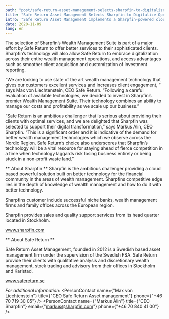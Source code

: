 ```yaml
---
path: "post/safe-return-asset-management-selects-sharpfin-to-digitalize-operations"
title: "Safe Return Asset Management Selects Sharpfin to Digitalize Operations"
intro: "Safe Return Asset Management implements a Sharpfin-powered cloud-based platform to better support its clients and make substantial efficiency improvements."
date: 2020-11-09
lang: en
---
```


The selection of Sharpfin’s Wealth Management Suite is part of a major effort by Safe Return to offer better services to their sophisticated clients. Sharpfin’s technology will also allow Safe Return to embrace digitalization across their entire wealth management operations, and access advantages such as smoother client acquisition and customization of investment reporting.



“We are looking to use state of the art wealth management technology that gives our customers excellent services and increases client engagement, “ says Max von Liechtenstein, CEO Safe Return. “Following a careful evaluation of available technologies, we decided to invest in Sharpfin’s premier Wealth Management Suite. Their technology combines an ability to manage our costs and profitability as we scale up our business.”



“Safe Return is an ambitious challenger that is serious about providing their clients with optimal services, and we are delighted that Sharpfin was selected to support their digital transformation,” says Markus Alin, CEO Sharpfin. “This is a significant order and it is indicative of the demand for better wealth management technologies which we observe across the Nordic Region. Safe Return’s choice also underscores that Sharpfin’s technology will be a vital resource for staying ahead of fierce competition in a time when technology laggards risk losing business entirely or being stuck in a non-profit waste land.”

** About Sharpfin **
Sharpfin is the ambitious challenger providing a cloud based powerful solution built on better technology for the financial community in the areas of wealth management. Sharpfins competitive edge lies in the depth of knowledge of wealth management and how to do it with better technology.

Sharpfins customer include successful niche banks, wealth management firms and family offices across the European region.

Sharpfin provides sales and quality support services from its head quarter located in Stockholm.

www.sharpfin.com


** About Safe Return **

Safe Return Asset Management, founded in 2012 is a Swedish based asset management firm under the supervision of the Swedish FSA. Safe Return provide their clients with qualitative analysis and discretionary wealth management, stock trading and advisory from their offices in Stockholm and Karlstad.

www.safereturn.se

_For additional information:_
<PersonContact name={"Max von Liechtenstein"} title={"CEO Safe Return Asset management"} phone={"+46 70 719 30 05"} />
<PersonContact name={"Markus Alin"} title={"CEO Sharpfin"} email={"markus@sharpfin.com"} phone={"+46 70 840 41 00"} />
